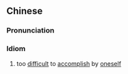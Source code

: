 {{also|孤力难为}}
==Chinese==
{{zh-forms|s=孤力难为}}

===Pronunciation===
{{zh-pron
|m=gū lì nán wéi
|cat=id
}}

===Idiom===
{{zh-idiom}}

# too [[difficult]] to [[accomplish]] by [[oneself]]